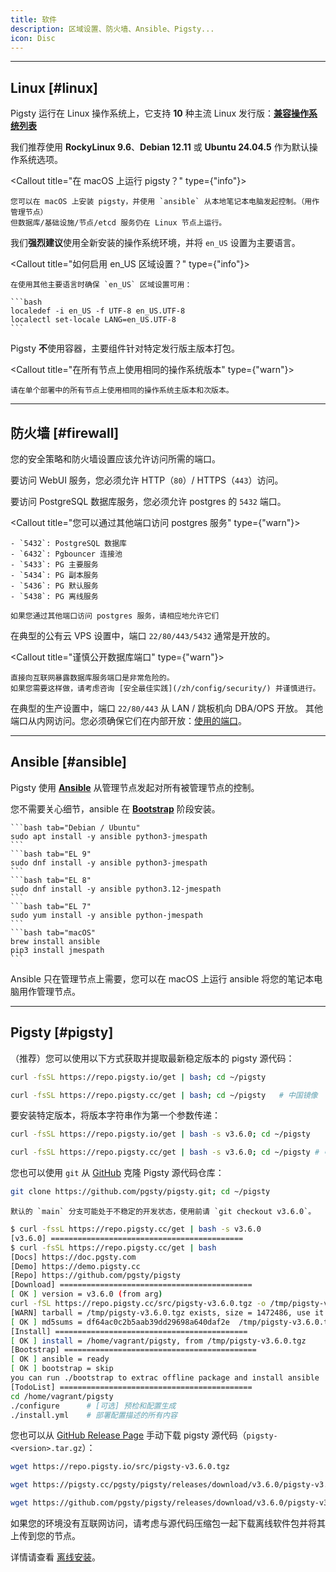 ```yaml
---
title: 软件
description: 区域设置、防火墙、Ansible、Pigsty...
icon: Disc
---
```


------

## Linux [#linux]

Pigsty 运行在 <span className="text-xl text-amber-500 font-black">Linux</span> 操作系统上，它支持 **10** 种主流 Linux 发行版：[**兼容操作系统列表**](/zh/prepare/linux)

我们推荐使用 **RockyLinux 9.6**、**Debian 12.11** 或 **Ubuntu 24.04.5** 作为默认操作系统选项。

<Callout title="在 macOS 上运行 pigsty？" type={"info"}>

    您可以在 macOS 上安装 pigsty，并使用 `ansible` 从本地笔记本电脑发起控制。（用作管理节点）
    但数据库/基础设施/节点/etcd 服务仍在 Linux 节点上运行。

</Callout>

我们**强烈建议**使用全新安装的操作系统环境，并将 `en_US` 设置为主要语言。

<Callout title="如何启用 en_US 区域设置？" type={"info"}>

    在使用其他主要语言时确保 `en_US` 区域设置可用：

    ```bash
    localedef -i en_US -f UTF-8 en_US.UTF-8
    localectl set-locale LANG=en_US.UTF-8
    ```

</Callout>

Pigsty **不**使用容器，主要组件针对特定发行版主版本打包。

<Callout title="在所有节点上使用相同的操作系统版本" type={"warn"}>

    请在单个部署中的所有节点上使用相同的操作系统主版本和次版本。

</Callout>

--------

## 防火墙 [#firewall]

您的安全策略和防火墙设置应该允许访问所需的端口。

要访问 WebUI 服务，您必须允许 HTTP（`80`）/ HTTPS（`443`）访问。

要访问 PostgreSQL 数据库服务，您必须允许 postgres 的 `5432` 端口。

<Callout title="您可以通过其他端口访问 postgres 服务" type={"warn"}>

    - `5432`: PostgreSQL 数据库
    - `6432`: Pgbouncer 连接池
    - `5433`: PG 主要服务
    - `5434`: PG 副本服务
    - `5436`: PG 默认服务
    - `5438`: PG 离线服务

    如果您通过其他端口访问 postgres 服务，请相应地允许它们

</Callout>

在典型的公有云 VPS 设置中，端口 `22/80/443/5432` 通常是开放的。

<Callout title="谨慎公开数据库端口" type={"warn"}>

    直接向互联网暴露数据库服务端口是非常危险的。
    如果您需要这样做，请考虑咨询 [安全最佳实践](/zh/config/security/) 并谨慎进行。

</Callout>

在典型的生产设置中，端口 `22/80/443` 从 LAN / 跳板机向 DBA/OPS 开放。
其他端口从内网访问。您必须确保它们在内部开放：[使用的端口](/zh/node/arch)。

--------

## Ansible [#ansible]

Pigsty 使用 [**Ansible**](/zh/admin/ansible) 从管理节点发起对所有被管理节点的控制。

您不需要关心细节，ansible 在 [**Bootstrap**](/zh/install/offline#bootstrap) 阶段安装。

<Callout title="手动安装 Ansible" type="info">

    ```bash tab="Debian / Ubuntu"
    sudo apt install -y ansible python3-jmespath
    ```
    ```bash tab="EL 9"
    sudo dnf install -y ansible python3-jmespath
    ```
    ```bash tab="EL 8"
    sudo dnf install -y ansible python3.12-jmespath
    ```
    ```bash tab="EL 7"
    sudo yum install -y ansible python-jmespath
    ```
    ```bash tab="macOS"
    brew install ansible
    pip3 install jmespath
    ```

</Callout>

Ansible 只在管理节点上需要，您可以在 macOS 上运行 ansible 将您的笔记本电脑用作管理节点。

------

## Pigsty [#pigsty]

（<span className="text-sky-500 font-black">推荐</span>）您可以使用以下方式获取并提取最新稳定版本的 pigsty 源代码：

```bash tab="默认"
curl -fsSL https://repo.pigsty.io/get | bash; cd ~/pigsty
```
```bash tab="镜像"
curl -fsSL https://repo.pigsty.cc/get | bash; cd ~/pigsty   # 中国镜像
```

要安装特定版本，将版本字符串作为第一个参数传递：

```bash tab="默认"
curl -fsSL https://repo.pigsty.io/get | bash -s v3.6.0; cd ~/pigsty
```
```bash tab="镜像"
curl -fsSL https://repo.pigsty.cc/get | bash -s v3.6.0; cd ~/pigsty # 中国镜像
```

您也可以使用 `git` 从 [GitHub](https://github.com/pgsty/pigsty) 克隆 Pigsty 源代码仓库：

```bash title="克隆最新版本"
git clone https://github.com/pgsty/pigsty.git; cd ~/pigsty
```

<Callout title="使用前检出特定版本" type="warn">

    默认的 `main` 分支可能处于不稳定的开发状态，使用前请 `git checkout v3.6.0`。

</Callout>

```bash
$ curl -fssL https://repo.pigsty.cc/get | bash -s v3.6.0
[v3.6.0] ===========================================
$ curl -fsSL https://repo.pigsty.cc/get | bash
[Docs] https://doc.pgsty.com
[Demo] https://demo.pigsty.cc
[Repo] https://github.com/pgsty/pigsty
[Download] ===========================================
[ OK ] version = v3.6.0 (from arg)
curl -fSL https://repo.pigsty.cc/src/pigsty-v3.6.0.tgz -o /tmp/pigsty-v3.6.0.tgz
[WARN] tarball = /tmp/pigsty-v3.6.0.tgz exists, size = 1472486, use it
[ OK ] md5sums = df64ac0c2b5aab39dd29698a640daf2e  /tmp/pigsty-v3.6.0.tgz
[Install] ===========================================
[ OK ] install = /home/vagrant/pigsty, from /tmp/pigsty-v3.6.0.tgz
[Bootstrap] ===========================================
[ OK ] ansible = ready
[ OK ] bootstrap = skip
you can run ./bootstrap to extrac offline package and install ansible
[TodoList] ===========================================
cd /home/vagrant/pigsty
./configure      # [可选] 预检和配置生成
./install.yml    # 部署配置描述的所有内容
```

您也可以从 [GitHub Release Page](https://github.com/pgsty/pigsty/releases/latest) 手动下载 pigsty 源代码（`pigsty-<version>.tar.gz`）：

```bash tab="默认"
wget https://repo.pigsty.io/src/pigsty-v3.6.0.tgz
```
```bash tab="镜像"
wget https://pigsty.cc/pgsty/pigsty/releases/download/v3.6.0/pigsty-v3.6.0.tgz
```
```bash tab="GitHub"
wget https://github.com/pgsty/pigsty/releases/download/v3.6.0/pigsty-v3.6.0.tgz
```

如果您的环境没有互联网访问，请考虑与源代码压缩包一起下载离线软件包并将其上传到您的节点。

详情请查看 [离线安装](/zh/install/offline)。